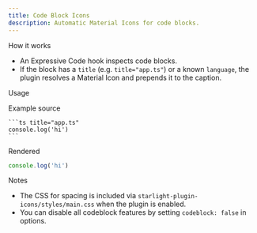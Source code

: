 ```yaml
---
title: Code Block Icons
description: Automatic Material Icons for code blocks.
---
```


How it works

- An Expressive Code hook inspects code blocks.
- If the block has a `title` (e.g. `title="app.ts"`) or a known `language`, the plugin resolves a Material Icon and prepends it to the caption.

Usage

Example source

````mdx
```ts title="app.ts"
console.log('hi')
```
````

Rendered

```ts title="app.ts"
console.log('hi')
```

Notes

- The CSS for spacing is included via `starlight-plugin-icons/styles/main.css` when the plugin is enabled.
- You can disable all codeblock features by setting `codeblock: false` in options.

